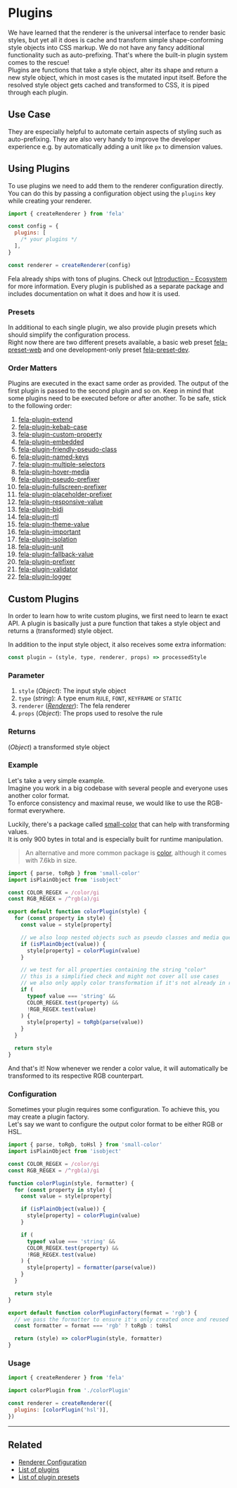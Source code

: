 # Plugins

We have learned that the renderer is the universal interface to render basic styles, but yet all it does is cache and transform simple shape-conforming style objects into CSS markup. We do not have any fancy additional functionality such as auto-prefixing. That's where the built-in plugin system comes to the rescue!<br />
Plugins are functions that take a style object, alter its shape and return a new style object, which in most cases is the mutated input itself.
Before the resolved style object gets cached and transformed to CSS, it is piped through each plugin.

## Use Case

They are especially helpful to automate certain aspects of styling such as auto-prefixing. They are also very handy to improve the developer experience e.g. by automatically adding a unit like `px` to dimension values.

## Using Plugins

To use plugins we need to add them to the renderer configuration directly. You can do this by passing a configuration object using the `plugins` key while creating your renderer.

```javascript
import { createRenderer } from 'fela'

const config = {
  plugins: [
    /* your plugins */
  ],
}

const renderer = createRenderer(config)
```

Fela already ships with tons of plugins. Check out [Introduction - Ecosystem](intro/ecosystem#plugins) for more information. Every plugin is published as a separate package and includes documentation on what it does and how it is used.

### Presets

In additional to each single plugin, we also provide plugin presets which should simplify the configuration process.<br />
Right now there are two different presets available, a basic web preset [fela-preset-web](https://github.com/robinweser/fela/tree/master/packages/fela-preset-web) and one development-only preset [fela-preset-dev](https://github.com/robinweser/fela/tree/master/packages/fela-preset-dev).

### Order Matters

Plugins are executed in the exact same order as provided. The output of the first plugin is passed to the second plugin and so on. Keep in mind that some plugins need to be executed before or after another. To be safe, stick to the following order:

1. [fela-plugin-extend](https://github.com/robinweser/fela/tree/master/packages/fela-plugin-extend)
2. [fela-plugin-kebab-case](https://github.com/robinweser/fela/tree/master/packages/fela-plugin-kebab-case)
3. [fela-plugin-custom-property](https://github.com/robinweser/fela/tree/master/packages/fela-plugin-custom-property)
4. [fela-plugin-embedded](https://github.com/robinweser/fela/tree/master/packages/fela-plugin-embedded)
5. [fela-plugin-friendly-pseudo-class](https://github.com/robinweser/fela/tree/master/packages/fela-plugin-friendly-pseudo-class)
6. [fela-plugin-named-keys](https://github.com/robinweser/fela/tree/master/packages/fela-plugin-named-keys)
7. [fela-plugin-multiple-selectors](https://github.com/robinweser/fela/tree/master/packages/fela-plugin-multiple-selectors)
8. [fela-plugin-hover-media](https://github.com/robinweser/fela/tree/master/packages/fela-plugin-hover-media)
9. [fela-plugin-pseudo-prefixer](https://github.com/robinweser/fela/tree/master/packages/fela-plugin-pseudo-prefixer)
10. [fela-plugin-fullscreen-prefixer](https://github.com/robinweser/fela/tree/master/packages/fela-plugin-fullscreen-prefixer)
11. [fela-plugin-placeholder-prefixer](https://github.com/robinweser/fela/tree/master/packages/fela-plugin-placeholder-prefixer)
12. [fela-plugin-responsive-value](https://github.com/robinweser/fela/tree/master/packages/fela-plugin-responsive-value)
13. [fela-plugin-bidi](https://github.com/robinweser/fela/tree/master/packages/fela-plugin-bidi)
14. [fela-plugin-rtl](https://github.com/robinweser/fela/tree/master/packages/fela-plugin-rtl)
15. [fela-plugin-theme-value](https://github.com/robinweser/fela/tree/master/packages/fela-plugin-theme-value)
16. [fela-plugin-important](https://github.com/robinweser/fela/tree/master/packages/fela-plugin-important)
17. [fela-plugin-isolation](https://github.com/robinweser/fela/tree/master/packages/fela-plugin-isolation)
18. [fela-plugin-unit](https://github.com/robinweser/fela/tree/master/packages/fela-plugin-unit)
19. [fela-plugin-fallback-value](https://github.com/robinweser/fela/tree/master/packages/fela-plugin-fallback-value)
20. [fela-plugin-prefixer](https://github.com/robinweser/fela/tree/master/packages/fela-plugin-prefixer)
21. [fela-plugin-validator](https://github.com/robinweser/fela/tree/master/packages/fela-plugin-validator)
22. [fela-plugin-logger](https://github.com/robinweser/fela/tree/master/packages/fela-plugin-logger)

## Custom Plugins

In order to learn how to write custom plugins, we first need to learn te exact API. A plugin is basically just a pure function that takes a style object and returns a (transformed) style object.

In addition to the input style object, it also receives some extra information:

```javascript
const plugin = (style, type, renderer, props) => processedStyle
```

### Parameter

1. `style` (_Object_): The input style object
2. `type` (_string_): A type enum `RULE`, `FONT`, `KEYFRAME` or `STATIC`
3. `renderer` ([_Renderer_](api/fela/renderer)): The fela renderer
4. `props` (_Object_): The props used to resolve the rule

### Returns

(_Object_) a transformed style object

### Example

Let's take a very simple example. <br />
Imagine you work in a big codebase with several people and everyone uses another color format.<br />
To enforce consistency and maximal reuse, we would like to use the RGB-format everywhere.

Luckily, there's a package called [small-color](https://github.com/robinweser/small-color) that can help with transforming values.<br />
It is only 900 bytes in total and is especially built for runtime manipulation.

> An alternative and more common package is [color](https://github.com/Qix-/color), although it comes with 7.6kb in size.

```javascript name=colorPlugin.js
import { parse, toRgb } from 'small-color'
import isPlainObject from 'isobject'

const COLOR_REGEX = /color/gi
const RGB_REGEX = /^rgb(a)/gi

export default function colorPlugin(style) {
  for (const property in style) {
    const value = style[property]

    // we also loop nested objects such as pseudo classes and media queries
    if (isPlainObject(value)) {
      style[property] = colorPlugin(value)
    }

    // we test for all properties containing the string "color"
    // this is a simplified check and might not cover all use cases
    // we also only apply color transformation if it's not already in rgb-format
    if (
      typeof value === 'string' &&
      COLOR_REGEX.test(property) &&
      !RGB_REGEX.test(value)
    ) {
      style[property] = toRgb(parse(value))
    }
  }

  return style
}
```

And that's it! Now whenever we render a color value, it will automatically be transformed to its respective RGB counterpart.

### Configuration

Sometimes your plugin requires some configuration. To achieve this, you may create a plugin factory.<br />
Let's say we want to configure the output color format to be either RGB or HSL.

```javascript name=colorPlugin.js
import { parse, toRgb, toHsl } from 'small-color'
import isPlainObject from 'isobject'

const COLOR_REGEX = /color/gi
const RGB_REGEX = /^rgb(a)/gi

function colorPlugin(style, formatter) {
  for (const property in style) {
    const value = style[property]

    if (isPlainObject(value)) {
      style[property] = colorPlugin(value)
    }

    if (
      typeof value === 'string' &&
      COLOR_REGEX.test(property) &&
      !RGB_REGEX.test(value)
    ) {
      style[property] = formatter(parse(value))
    }
  }

  return style
}

export default function colorPluginFactory(format = 'rgb') {
  // we pass the formatter to ensure it's only created once and reused
  const formatter = format === 'rgb' ? toRgb : toHsl

  return (style) => colorPlugin(style, formatter)
}
```

### Usage

```javascript name=renderer.js
import { createRenderer } from 'fela'

import colorPlugin from './colorPlugin'

const renderer = createRenderer({
  plugins: [colorPlugin('hsl')],
})
```

---

## Related

- [Renderer Configuration](advanced/renderer-configuration)
- [List of plugins](intro/ecosystem#plugins)
- [List of plugin presets](intro/ecosystem/plugin-presets)
